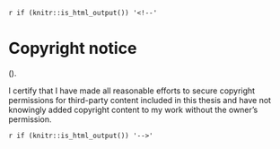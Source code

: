 `r if (knitr::is_html_output()) '<!--'` 

# Copyright notice {-}

\textcopyright { }\authorname { }(\number\the\year). 

I certify that I have made all reasonable efforts to secure copyright permissions for third-party content included in this thesis and have not knowingly added copyright content to my work without the owner's permission.

\newpage

`r if (knitr::is_html_output()) '-->'`
